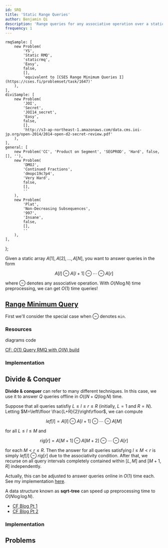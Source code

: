```yaml
---
id: SRQ
title: 'Static Range Queries'
author: Benjamin Qi
description: 'Range queries for any associative operation over a static array.'
frequency: 1
---
```



	rmqSample: [
		new Problem(
			'YS',
			'Static RMQ',
			'staticrmq',
			'Easy',
			false,
			[],
			'equivalent to [CSES Range Minimum Queries I](https://cses.fi/problemset/task/1647)'
		),
	],
	diviSample: [
		new Problem(
			'JOI',
			'Secret',
			'JOI14_secret',
			'Easy',
			false,
			[],
			'http://s3-ap-northeast-1.amazonaws.com/data.cms.ioi-jp.org/open-2014/2014-open-d2-secret-review.pdf'
		),
	],
	general: [
		new Problem('CC', 'Product on Segment', 'SEGPROD', 'Hard', false, [], ''),
		new Problem(
			'DMOJ',
			'Continued Fractions',
			'dmopc19c7p4',
			'Very Hard',
			false,
			[],
			''
		),
		new Problem(
			'Plat',
			'Non-Decreasing Subsequences',
			'997',
			'Insane',
			false,
			[],
			''
		),
	],
};

Given a static array $A[1],A[2],\ldots,A[N]$, you want to answer queries in the form

$$
A[l]\ominus A[l+1]\ominus \cdots \ominus A[r]
$$

where $\ominus$ denotes any associative operation. With $O(N\log N)$ time preprocessing, we can get $O(1)$ time queries!

## [Range Minimum Query](https://en.wikipedia.org/wiki/Range_minimum_query)

First we'll consider the special case when $\ominus$ denotes `min`.

<Problems problems={problems.rmqSample} />

### Resources

<Resources>
	<Resource source="CPH" title="9.1 - Minimum Queries" starred>
		diagrams
	</Resource>
	<Resource source="PAPS" title="11.2.2 - Sparse Tables" starred>
		code
	</Resource>
	<Resource source="cp-algo" title="RMQ" url="sequences/rmq.html"></Resource>
	<Resource
		source="cp-algo"
		title="Sparse Table"
		url="data_structures/sparse-table.html"
	></Resource>
</Resources>

<Optional title="Faster Preprocessing">

[CF: $O(1)$ Query RMQ with $O(N)$ build](https://codeforces.com/blog/entry/78931)

</Optional>

### Implementation

<Resources>
	<Resource
		source="Benq"
		url="https://github.com/bqi343/USACO/blob/master/Implementations/content/data-structures/Static%20Range%20Queries%20(9.1)/RMQ%20(9.1).h"
		title="RMQ"
	></Resource>
</Resources>

<IncompleteSection />

## Divide & Conquer

<Problems problems={problems.diviSample} />

**Divide & conquer** can refer to many different techniques. In this case, we use it to answer $Q$ queries offline in $O((N+Q)\log N)$ time.

Suppose that all queries satisfiy $L\le l\le r\le R$ (initially, $L=1$ and $R=N$). Letting $M=\left\lfloor \frac{L+R}{2}\right\rfloor$, we can compute

$$
lef[l]=A[l]\ominus A[l+1]\ominus \cdots \ominus A[M]
$$

for all $L\le l\le M$ and

$$
rig[r]=A[M+1]\ominus A[M+2] \ominus \cdots\ominus A[r]
$$

for each $M< r\le R$. Then the answer for all queries satisfying $l\le M< r$ is simply $lef[l]\ominus rig[r]$ due to the associativity condition. After that, we recurse on all query intervals completely contained within $[L,M]$ and $[M+1,R]$ independently.

Actually, this can be adjusted to answer queries online in $O(1)$ time each. See my implementation [here](<https://github.com/bqi343/USACO/blob/master/Implementations/content/data-structures/Static%20Range%20Queries%20(9.1)/RangeQuery.h>).

<Optional title="Faster Preprocessing">

A data structure known as **sqrt-tree** can speed up preprocessing time to $O(N\log \log N)$.

- [CF Blog Pt 1](http://codeforces.com/blog/entry/57046)
- [CF Blog Pt 2](http://codeforces.com/blog/entry/59092)

</Optional>

### Implementation

<IncompleteSection />

## Problems

<Problems problems={problems.general} />
